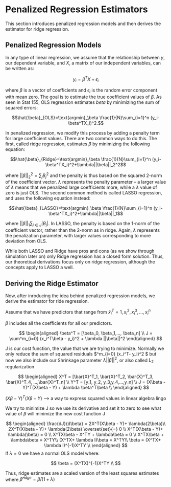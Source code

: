 # Penalized Regression Estimators

This section introduces penalized regression models and then derives the estimator for ridge regression. 

## Penalized Regression Models

In any type of linear regression, we assume that the relationship between $y$, our dependent variable, and $X$, a matrix of our independent variables, can be written as:

$$y_i=\beta^TX+\epsilon_i$$

where  $\beta$ is a vector of coefficients and $\epsilon_i$ is the random error component with mean zero. The goal is to estimate the true coefficient values of $\beta$. As seen in Stat 155,  OLS regression estimates $beta$ by minimizing the sum of squared errors:

$$\hat{\beta}_{OLS}=\text{argmin}_\beta \frac{1}{N}\sum_{i=1}^n (y_i-\beta^TX_i)^2.$$

In penalized regression, we modify this  process by adding a penalty term for large coefficient values. There are two common ways to do this. The first, called ridge regression, estimates $\beta$ by minimizing the following equation:

$$\hat{\beta}_{Ridge}=\text{argmin}_\beta \frac{1}{N}\sum_{i=1}^n (y_i-\beta^TX_i)^2+\lambda||\beta||_2^2$$

where $||\beta||_2^2=\sum_j B_j^2$ and the penalty is thus based on the squared 2-norm of the coefficient vector.  $\lambda$ represents the penalty parameter -- a larger value of $\lambda$ means that we penalized large coefficients more, while a $\lambda$ value of zero is just OLS. The second common method is called LASSO regression, and uses the following equation instead:


$$\hat{\beta}_{LASSO}=\text{argmin}_\beta \frac{1}{N}\sum_{i=1}^n (y_i-\beta^TX_i)^2+\lambda||\beta||_1$$

where $||\beta||_1\sum_{j \in J}|B_j|$. In LASSO, the penalty is based on the 1-norm  of the coefficient vector, rather than the 2-norm as in ridge. Again, $\lambda$ represents the penalization parameter, with larger values corresponding to more deviation from OLS.

While both LASSO and Ridge have pros and cons (as we show through simulation later on) only Ridge regression has a closed form solution. Thus, our theoretical derivations focus only on ridge regression, although the concepts apply to LASSO a well.


## Deriving the Ridge Estimator
Now, after inroducing the idea behind penalized regression models, we derive the estimator for ride regression. 

Assume that we have predictors that range from $\bar{x}^T_i  = 1,x^2_i,x^3_i,...,x_i^n$

$\beta$ includes all the coefficients for all our predictors. 

$$
\begin{aligned}
\beta^T = [\beta_0, \beta_1,..., \beta_n]  \\
J = \sum^m_{i=0} (x_i^T\beta - y_i)^2 + \lambda ||\beta||^2
\end{aligned}
$$

J is our cost function, the value that we are trying to minimize. Normally we only reduce the sum of squared residuals $\sum^m_{i=0} (x_i^T\beta - y_i)^2 $ but now we also include our Shrinkage parameter $\lambda||\beta||^2$, or also called $L_2$ regularization

$$
\begin{aligned}
X^T = [\bar{X}^T_1, \bar{X}^T_2, \bar{X}^T_3, \bar{X}^T_4, ...,\bar{X}^T_n] \\
Y^T = [y_1, y_2, y_3,y_4,...,y_n] \\ 
J = (X\beta - Y)^T(X\beta - Y) + \lambda \beta^T\beta \\
\end{aligned}
$$

$(X\beta - Y)^T(X\beta - Y)$ --> a way to express squared values in linear algebra lingo

We try to minimize J so we use its derivative and set it to zero to see what value of $\beta$ will minimize the new cost function J

$$
\begin{aligned}
\frac{dJ}{d\beta} = 2X^T(X\beta - Y)+ \lambda(2\beta)\\
2X^T(X\beta - Y)+ \lambda(2\beta) \overset{set}{=} 0 \\
X^T(X\beta - Y)+ \lambda(\beta) = 0 \\
X^TX\beta - X^TY + \lambda\beta = 0 \\
X^TX\beta + \lambda\beta = X^TY\\
(X^TX+ \lambda I)\beta = X^TY\\
\beta = (X^TX+ \lambda I)^{-1}X^TY \\
\end{aligned}
$$
If $\lambda = 0$ we have a normal OLS model where:

$$
\beta = (X^TX)^{-1}X^TY \\
$$

Thus, ridge estimates are a scaled version of the least squares estimates where $\hat{\beta}^{ridge} = \hat{\beta}/(1+\lambda)$



